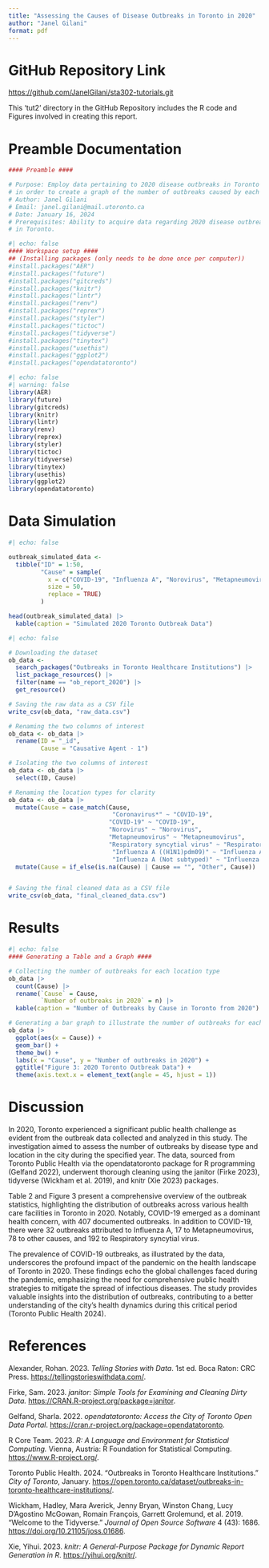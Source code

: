 ```yaml
---
title: "Assessing the Causes of Disease Outbreaks in Toronto in 2020"
author: "Janel Gilani"
format: pdf
---
```


# GitHub Repository Link

<https://github.com/JanelGilani/sta302-tutorials.git>

This 'tut2' directory in the GitHub Repository includes the R code and Figures involved in creating this report.

# Preamble Documentation

```r
#### Preamble ####

# Purpose: Employ data pertaining to 2020 disease outbreaks in Toronto
# in order to create a graph of the number of outbreaks caused by each cause
# Author: Janel Gilani
# Email: janel.gilani@mail.utoronto.ca
# Date: January 16, 2024
# Prerequisites: Ability to acquire data regarding 2020 disease outbreaks
# in Toronto.
```

```r
#| echo: false
#### Workspace setup #### 
## (Installing packages (only needs to be done once per computer))
#install.packages("AER")
#install.packages("future")
#install.packages("gitcreds")
#install.packages("knitr")
#install.packages("lintr")
#install.packages("renv")
#install.packages("reprex")
#install.packages("styler")
#install.packages("tictoc")
#install.packages("tidyverse")
#install.packages("tinytex")
#install.packages("usethis")
#install.packages("ggplot2")
#install.packages("opendatatoronto")


```

```r
#| echo: false
#| warning: false
library(AER)
library(future)
library(gitcreds)
library(knitr)
library(lintr)
library(renv)
library(reprex)
library(styler)
library(tictoc)
library(tidyverse)
library(tinytex)
library(usethis)
library(ggplot2)
library(opendatatoronto)
```

# Data Simulation

```r
#| echo: false

outbreak_simulated_data <-
  tibble("ID" = 1:50,
         "Cause" = sample(
           x = c("COVID-19", "Influenza A", "Norovirus", "Metapneumovirus", "Respiratory syncytial virus", "Other"),
           size = 50,
           replace = TRUE)
         )

head(outbreak_simulated_data) |>
  kable(caption = "Simulated 2020 Toronto Outbreak Data")
```

```r
#| echo: false

# Downloading the dataset
ob_data <-
  search_packages("Outbreaks in Toronto Healthcare Institutions") |>
  list_package_resources() |>
  filter(name == "ob_report_2020") |>
  get_resource()

# Saving the raw data as a CSV file
write_csv(ob_data, "raw_data.csv")

# Renaming the two columns of interest
ob_data <- ob_data |>
  rename(ID = "_id",
         Cause = "Causative Agent - 1")

# Isolating the two columns of interest
ob_data <- ob_data |>
  select(ID, Cause)

# Renaming the location types for clarity
ob_data <- ob_data |>
  mutate(Cause = case_match(Cause,
                             "Coronavirus*" ~ "COVID-19",
                            "COVID-19" ~ "COVID-19",
                            "Norovirus" ~ "Norovirus",
                            "Metapneumovirus" ~ "Metapneumovirus",
                            "Respiratory syncytial virus" ~ "Respiratory syncytial virus",
                             "Influenza A ((H1N1)pdm09)" ~ "Influenza A",
                             "Influenza A (Not subtyped)" ~ "Influenza A")) |>
  mutate(Cause = if_else(is.na(Cause) | Cause == "", "Other", Cause))


# Saving the final cleaned data as a CSV file
write_csv(ob_data, "final_cleaned_data.csv")
```

# Results

```r
#| echo: false
#### Generating a Table and a Graph ####

# Collecting the number of outbreaks for each location type
ob_data |>
  count(Cause) |>
  rename(`Cause` = Cause,
         `Number of outbreaks in 2020` = n) |>
  kable(caption = "Number of Outbreaks by Cause in Toronto from 2020")

# Generating a bar graph to illustrate the number of outbreaks for each location type
ob_data |>
  ggplot(aes(x = Cause)) +
  geom_bar() +
  theme_bw() +
  labs(x = "Cause", y = "Number of outbreaks in 2020") +
  ggtitle("Figure 3: 2020 Toronto Outbreak Data") +
  theme(axis.text.x = element_text(angle = 45, hjust = 1))

```

# Discussion

In 2020, Toronto experienced a significant public health challenge as evident from the outbreak data collected and analyzed in this study. The investigation aimed to assess the number of outbreaks by disease type and location in the city during the specified year. The data, sourced from Toronto Public Health via the opendatatoronto package for R programming (Gelfand 2022), underwent thorough cleaning using the janitor (Firke 2023), tidyverse (Wickham et al. 2019), and knitr (Xie 2023) packages.

Table 2 and Figure 3 present a comprehensive overview of the outbreak statistics, highlighting the distribution of outbreaks across various health care facilities in Toronto in 2020. Notably, COVID-19 emerged as a dominant health concern, with 407 documented outbreaks. In addition to COVID-19, there were 32 outbreaks attributed to Influenza A, 17 to Metapneumovirus, 78 to other causes, and 192 to Respiratory syncytial virus.

The prevalence of COVID-19 outbreaks, as illustrated by the data, underscores the profound impact of the pandemic on the health landscape of Toronto in 2020. These findings echo the global challenges faced during the pandemic, emphasizing the need for comprehensive public health strategies to mitigate the spread of infectious diseases. The study provides valuable insights into the distribution of outbreaks, contributing to a better understanding of the city's health dynamics during this critical period (Toronto Public Health 2024).


# References

Alexander, Rohan. 2023. *Telling Stories with Data*. 1st ed. Boca Raton: CRC Press. <https://tellingstorieswithdata.com/>.

Firke, Sam. 2023. *janitor: Simple Tools for Examining and Cleaning Dirty Data.* <https://CRAN.R-project.org/package=janitor>.

Gelfand, Sharla. 2022. *opendatatoronto: Access the City of Toronto Open Data Portal*. <https://cran.r-project.org/package=opendatatoronto>.

R Core Team. 2023. *R: A Language and Environment for Statistical Computing.* Vienna, Austria: R Foundation for Statistical Computing. <https://www.R-project.org/>.

Toronto Public Health. 2024. "Outbreaks in Toronto Healthcare Institutions." *City of Toronto*, January. <https://open.toronto.ca/dataset/outbreaks-in-toronto-healthcare-institutions/>.

Wickham, Hadley, Mara Averick, Jenny Bryan, Winston Chang, Lucy D’Agostino McGowan, Romain François, Garrett Grolemund, et al. 2019. “Welcome to the Tidyverse.” *Journal of Open Source Software* 4 (43): 1686. <https://doi.org/10.21105/joss.01686>.

Xie, Yihui. 2023. *knitr: A General-Purpose Package for Dynamic Report Generation in R*. <https://yihui.org/knitr/>.